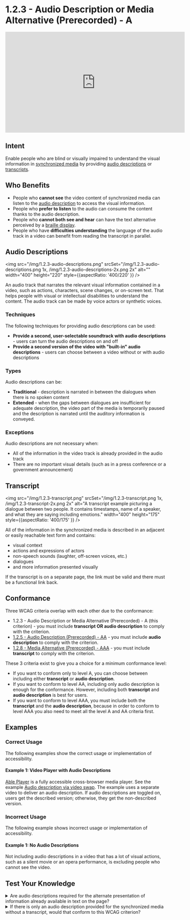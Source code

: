 # 1.2.3 - Audio Description or Media Alternative (Prerecorded) - A

<iframe width="560" height="315" src="https://www.youtube.com/embed/9tkW2a4RfW8" title="1.2.3 - Audio Description or Media Alternative (Prerecorded) - WCAG Documents" frameBorder="0" allow="accelerometer; autoplay; clipboard-write; encrypted-media; gyroscope; picture-in-picture" allowFullScreen></iframe>

## Intent

Enable people who are blind or visually impaired to understand the visual information in [synchronized media](/docs/wcag-documents/glossary-of-terms#synchronized-media) by providing [audio descriptions](#audio-descriptions) or [transcripts](/docs/wcag-documents/glossary-of-terms/#transcript).

## Who Benefits

- People who **cannot see** the video content of synchronized media can listen to the [audio description](/docs/wcag-documents/glossary-of-terms#audio-descriptions) to access the visual information.
- People who **prefer to listen** to the audio can consume the content thanks to the audio description.
- People who **cannot both see and hear** can have the text alternative perceived by a [braille display](/docs/wcag-documents/glossary-of-terms#braille-display).
- People who have **difficulties understanding** the language of the audio track in a video can benefit from reading the transcript in parallel.

## Audio Descriptions

<img src="/img/1.2.3-audio-descriptions.png" srcSet="/img/1.2.3-audio-descriptions.png 1x, /img/1.2.3-audio-descriptions-2x.png 2x" alt="" width="400" height="220" style={{aspectRatio: '400/220' }} />

An audio track that narrates the relevant visual information contained in a video, such as actions, characters, scene changes, or on-screen text. That helps people with visual or intellectual disabilities to understand the content.
The audio track can be made by voice actors or synthetic voices.

### Techniques

The following techniques for providing audio descriptions can be used:

- **Provide a second, user-selectable soundtrack with audio descriptions** - users can turn the audio descriptions on and off
- **Provide a second version of the video with "built-in" audio descriptions** - users can choose between a video without or with audio descriptions

### Types

Audio descriptions can be:

- **Traditional** - description is narrated in between the dialogues when there is no spoken content
- **Extended** - when the gaps between dialogues are insufficient for adequate description, the video part of the media is temporarily paused and the description is narrated until the auditory information is conveyed.

### Exceptions

Audio descriptions are not necessary when:

- All of the information in the video track is already provided in the audio track
- There are no important visual details (such as in a press conference or a government announcement)

## Transcript

<img src="/img/1.2.3-transcript.png" srcSet="/img/1.2.3-transcript.png 1x, /img/1.2.3-transcript-2x.png 2x" alt="A transcript example picturing a dialogue between two people. It contains timestamps, name of a speaker, and what they are saying including emotions." width="400" height="175" style={{aspectRatio: '400/175' }} />

All of the information in the synchronized media is described in an adjacent or easily reachable text form and contains:

- visual context
- actions and expressions of actors
- non-speech sounds (laughter, off-screen voices, etc.)
- dialogues
- and more information presented visually

If the transcript is on a separate page, the link must be valid and there must be a functional link back.

## Conformance

Three WCAG criteria overlap with each other due to the conformance:

- 1.2.3 - Audio Description or Media Alternative (Prerecorded) - A (this criterion) - you must include **transcript OR audio description** to comply with the criterion.
- [1.2.5 - Audio Description (Prerecorded) - AA](./1.2.5-audio-description-prerecorded.mdx) - you must include **audio description** to comply with the criterion.
- [1.2.8 - Media Alternative (Prerecorded) - AAA](./1.2.8-media-alternative-prerecorded.mdx) - you must include **transcript** to comply with the criterion.

These 3 criteria exist to give you a choice for a minimum conformance level:
- If you want to conform only to level A, you can choose between including either **transcript** or **audio description**.
- If you want to conform to level AA, including only audio description is enough for the conformance. However, including both **transcript** and **audio description** is best for users.
- If you want to conform to level AAA, you must include both the **transcript** and the **audio description**, because in order to conform to level AAA you also need to meet all the level A and AA criteria first.

## Examples

### Correct Usage

The following examples show the correct usage or implementation of accessibility.

#### Example 1: Video Player with Audio Descriptions

[Able Player](https://ableplayer.github.io/ableplayer/) is a fully accessible cross-browser media player. See the example [Audio description via video swap](https://ableplayer.github.io/ableplayer/demos/desc3.html).
The example uses a separate video to deliver an audio description. If audio descriptions are toggled on, users get the described version; otherwise, they get the non-described version.

### Incorrect Usage

The following example shows incorrect usage or implementation of accessibility.

#### Example 1: No Audio Descriptions

Not including audio descriptions in a video that has a lot of visual actions, such as a silent movie or an opera performance, is excluding people who cannot see the video.

## Test Your Knowledge

<details>
	<summary><span>Are audio descriptions required for the alternate presentation of information already available in text on the page?</span></summary>
  No, audio descriptions are not required when the synchronized media is an alternate presentation of information that is already available in text on the page.
</details>

<details>
	<summary><span>If there is only an audio description provided for the synchronized media without a transcript, would that conform to this WCAG criterion?</span></summary>
  Yes, because the requirement is to provide an audio description OR the text alternative. However, audio descriptions are not accessible for deafblind people, so it is always better to include the transcript as well.
</details>
